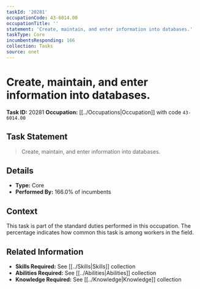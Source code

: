 ```yaml
---
taskId: '20281'
occupationCode: 43-6014.00
occupationTitle: ''
statement: 'Create, maintain, and enter information into databases.'
taskType: Core
incumbentsResponding: 166
collection: Tasks
source: onet
---
```

# Create, maintain, and enter information into databases.

**Task ID:** 20281
**Occupation:** [[../Occupations|Occupation]] with code `43-6014.00`

## Task Statement

> Create, maintain, and enter information into databases.

## Details

- **Type:** Core
- **Performed By:** 166.0% of incumbents

## Context

This task is part of the standard duties performed in this occupation. The percentage indicates how common this task is among workers in the field.

## Related Information

- **Skills Required:** See [[../Skills|Skills]] collection
- **Abilities Required:** See [[../Abilities|Abilities]] collection
- **Knowledge Required:** See [[../Knowledge|Knowledge]] collection
